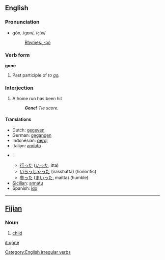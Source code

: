 ==English==

===Pronunciation===
*gŏn, /gɒn/, /<tt>gQn</tt>/
*:[[Rhymes:English:-ɒn|Rhymes: -ɒn]]

===Verb form===
'''gone'''
# Past participle of ''to [[go]].''

===Interjection===
#{{baseball}} A home run has been hit
#: '' '''Gone!'''  Tie score.''

====Translations====
{{top}}
*Dutch: [[gegeven]]
*German: [[gegangen]]
*Indonesian: [[pergi]]
*Italian: [[andato]]
{{mid}}
*{{jp}}: 
** [[行った]] ([[いった]], itta)
** [[いらっしゃった]] (irasshatta) (honorific)
** [[参った]] ([[まいった]], maitta) (humble)
*[[Sicilian]]: [[annatu]]
*Spanish: [[ido]]
{{bottom}}
----

==[[Fijian]]==
===Noun===

# [[child]]

[[Category:English irregular verbs]]
[[it:gone]]